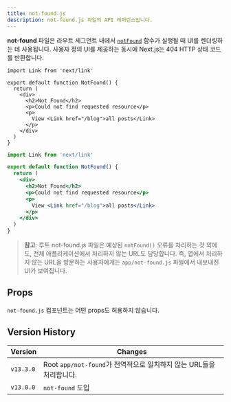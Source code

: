 ```yaml
---
title: not-found.js
description: not-found.js 파일의 API 레퍼런스입니다.
---
```


**not-found** 파일은 라우트 세그먼트 내에서 [`notFound`](/docs/app/api-reference/functions/not-found) 함수가 실행될 때 UI를 렌더링하는 데 사용됩니다. 사용자 정의 UI를 제공하는 동시에 Next.js는 404 HTTP 상태 코드를 반환합니다.

```tsx filename="app/blog/not-found.tsx" switcher
import Link from 'next/link'

export default function NotFound() {
  return (
    <div>
      <h2>Not Found</h2>
      <p>Could not find requested resource</p>
      <p>
        View <Link href="/blog">all posts</Link>
      </p>
    </div>
  )
}
```

```jsx filename="app/blog/not-found.js" switcher
import Link from 'next/link'

export default function NotFound() {
  return (
    <div>
      <h2>Not Found</h2>
      <p>Could not find requested resource</p>
      <p>
        View <Link href="/blog">all posts</Link>
      </p>
    </div>
  )
}
```

> **참고**: 루트 not-found.js 파일은 예상된 `notFound()` 오류를 처리하는 것 외에도, 전체 애플리케이션에서 처리하지 않는 URL도 담당합니다. 즉, 앱에서 처리하지 않는 URL을 방문하는 사용자에게는 `app/not-found.js` 파일에서 내보내진 UI가 보여집니다.

## Props

`not-found.js` 컴포넌트는 어떤 props도 허용하지 않습니다.

## Version History

| Version   | Changes                                                             |
| --------- | ------------------------------------------------------------------- |
| `v13.3.0` | Root `app/not-found`가 전역적으로 일치하지 않는 URL들을 처리합니다. |
| `v13.0.0` | `not-found` 도입                                                    |

